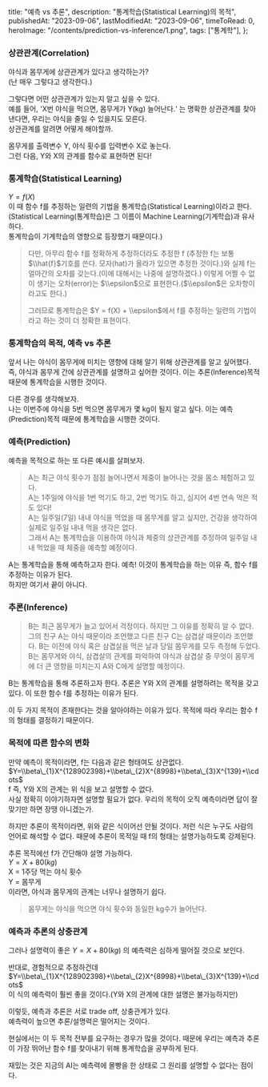   title: "예측 vs 추론",
  description: "통계학습(Statistical Learning)의 목적",
  publishedAt: "2023-09-06",
  lastModifiedAt: "2023-09-06",
  timeToRead: 0,
  heroImage: "/contents/prediction-vs-inference/1.png",
  tags: ["통계학"],
};

### **상관관계(Correlation)**

야식과 몸무게에 상관관계가 있다고 생각하는가?  
(난 매우 그렇다고 생각한다.)

그렇다면 어떤 상관관계가 있는지 알고 싶을 수 있다.  
예를 들어, 'X번 야식을 먹으면, 몸무게가 Y(kg) 늘어난다.‘ 는 명확한 상관관계를 찾아낸다면, 우리는 야식을 줄일 수 있을지도 모른다.  
상관관계를 알려면 어떻게 해야할까.

몸무게를 출력변수 Y, 야식 횟수를 입력변수 X로 놓는다.  
그런 다음, Y와 X의 관계를 함수로 표현하면 된다!

### **통계학습(Statistical Learning)**

$Y = f(X)$  
이 때 함수 f를 추정하는 일련의 기법을 통계학습(Statistical Learning)이라고 한다.  
(Statistical Learning(통계학습)은 그 이름이 Machine Learning(기계학습)과 유사하다.  
통계학습이 기계학습의 영향으로 등장했기 때문이다.)

> 다만, 아무리 함수 f를 정확하게 추정하더라도 추정한 f (추정한 f는 보통 $\\hat{f}$기호를 쓴다. 모자(hat)가 올라가 있으면 추정한 것이다.)와 실제 f는 얼마간의 오차를 갖는다.(이에 대해서는 나중에 설명하겠다.) 이렇게 어쩔 수 없이 생기는 오차(error)는 $\\epsilon$으로 표현한다.($\\epsilon$은 오차항이라고도 한다.)
>
> 그러므로 통계학습은 $Y = f(X) + \\epsilon$에서 f를 추정하는 일련의 기법이라고 하는 것이 더 정확한 표현이다.

### **통계학습의 목적, 예측 vs 추론**

앞서 나는 야식이 몸무게에 미치는 영향에 대해 알기 위해 상관관계를 알고 싶어했다. 즉, 야식과 몸무게 간에 상관관계를 설명하고 싶어한 것이다. 이는 추론(Inference)목적 때문에 통계학습을 시행한 것이다.

다른 경우를 생각해보자.  
나는 이번주에 야식을 5번 먹으면 몸무게가 몇 kg이 될지 알고 싶다. 이는 예측(Prediction)목적 때문에 통계학습을 시행한 것이다.

### **예측(Prediction)**

예측을 목적으로 하는 또 다른 예시를 살펴보자.

> A는 최근 야식 횟수가 점점 늘어나면서 체중이 늘어나는 것을 몸소 체험하고 있다.  
> A는 1주일에 야식을 1번 먹기도 하고, 2번 먹기도 하고, 심지어 4번 연속 먹은 적도 있다!  
> A는 일주일(7일) 내내 야식을 먹었을 때 몸무게를 알고 싶지만, 건강을 생각하여 실제로 일주일 내내 먹을 생각은 없다.  
> 그래서 A는 통계학습을 이용하여 야식과 체중의 상관관계를 추정하여 일주일 내내 먹었을 때 체중을 예측할 예정이다.

A는 통계학습을 통해 예측하고자 한다. 예측! 이것이 통계학습을 하는 이유 즉, 함수 f를 추정하는 이유가 된다.  
하지만 여기서 끝이 아니다.

### **추론(Inference)**

> B는 최근 몸무게가 늘고 있어서 걱정이다. 하지만 그 이유를 정확히 알 수 없다. 그의 친구 A는 야식 때문이라 조언했고 다른 친구 C는 삼겹살 때문이라 조언했다. B는 이전에 야식 혹은 삼겹살을 먹은 날과 당일 몸무게를 모두 측정해 두었다. B는 몸무게와 야식, 삼겹살의 관계를 파악하여 야식과 삼겹살 중 무엇이 몸무게에 더 큰 영향을 미치는지 A와 C에게 설명할 예정이다.

B는 통계학습을 통해 추론하고자 한다. 추론은 Y와 X의 관계를 설명하려는 목적을 갖고 있다. 이 또한 함수 f를 추정하는 이유가 된다.

이 두 가지 목적이 존재한다는 것을 알아야하는 이유가 있다. 목적에 따라 우리는 함수 f의 형태를 결정하기 때문이다.

### **목적에 따른 함수의 변화**

만약 예측이 목적이라면, f는 다음과 같은 형태여도 상관없다.  
$Y=\\beta\_{1}X^{128902398}+\\beta\_{2}X^{8998}+\\beta\_{3}X^{139}+\\cdots$  
f 즉, Y와 X의 관계는 위 식을 보고 설명할 수 없다.  
사실 정확히 이야기하자면 설명할 필요가 없다. 우리의 목적이 오직 예측이라면 답이 잘 맞기만 하면 장땡 아니겠는가.

하지만 추론이 목적이라면, 위와 같은 식이어선 안될 것이다. 저런 식은 누구도 사람의 언어로 해석할 수 없다. 때문에 추론이 목적일 때 f의 형태는 설명가능하도록 강제된다.

추론 목적에선 f가 간단해야 설명 가능하다.  
$Y = X + 80(kg)$   
X = 1주당 먹는 야식 횟수  
Y = 몸무게  
이라면, 야식과 몸무게의 관계는 너무나 설명하기 쉽다.

> 몸무게는 야식을 먹으면 야식 횟수와 동일한 kg수가 늘어난다.

### **예측과 추론의 상충관계**

그러나 설명력이 좋은 $Y = X + 80(kg)$ 의 예측력은 심하게 떨어질 것으로 보인다.

반대로, 경험적으로 추정하건데  
$Y=\\beta\_{1}X^{128902398}+\\beta\_{2}X^{8998}+\\beta\_{3}X^{139}+\\cdots$  
이 식의 예측력이 훨씬 좋을 것이다.(Y와 X의 관계에 대한 설명은 불가능하지만)

이렇듯, 예측과 추론은 서로 trade off, 상충관계가 있다.  
예측력이 높으면 추론/설명력은 떨어지는 것이다.

현실에서는 이 두 목적 전부를 요구하는 경우가 많을 것이다. 때문에 우리는 예측과 추론이 가장 뛰어난 함수 f를 찾아내기 위해 통계학습을 공부하게 된다.

재밌는 것은 지금의 AI는 예측력에 몰빵을 한 상태로 그 원리를 설명할 수 없다는 점이다.
